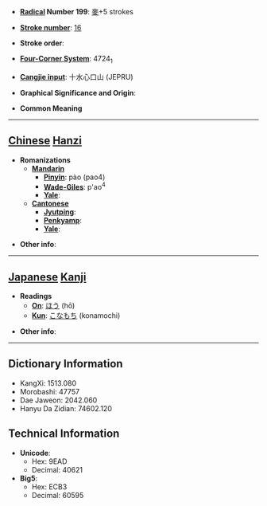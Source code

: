 * '''[[Wiktionary:Chinese radical index| Radical]] Number 199''': [[Wiktionary:Chinese radical index 麥|麥]]+5 strokes

* '''[[Wiktionary:Chinese total strokes index|Stroke number]]''': [[Wiktionary:Chinese total strokes index 16|16]]

* '''Stroke order''': 

* '''[[Wiktionary:Chinese four corner index|Four-Corner System]]''': 4724<sub>1</sub>

* '''[[Wiktionary:Chinese Cangjie index|Cangjie input]]''': 十水心口山 (JEPRU)

* '''Graphical Significance and Origin''': 

* '''Common Meaning'''

----

== [[Chinese]] [[Hanzi]] ==

* '''Romanizations'''
** '''[[Mandarin]]'''
*** '''[[Pinyin]]''': pào (pao4)
*** '''[[Wade-Giles]]''': p'ao<sup>4</sup>
*** '''[[Yale]]''': 
** '''[[Cantonese]]'''
*** '''[[Jyutping]]''':
*** '''[[Penkyamp]]''': 
*** '''[[Yale]]''': 

* '''Other info''': 

----

== [[Japanese]] [[Kanji]] ==

* '''Readings'''
** '''[[On]]''': [[ほう]] (hō)
** '''[[Kun]]''': [[こなもち]] (konamochi)

* '''Other info''':  

----

== Dictionary Information ==

* KangXi: 1513.080
* Morobashi: 47757
* Dae Jaweon: 2042.060
* Hanyu Da Zidian: 74602.120

== Technical Information ==

* '''Unicode''':
** Hex: 9EAD
** Decimal: 40621
* '''Big5''':
** Hex: ECB3
** Decimal: 60595